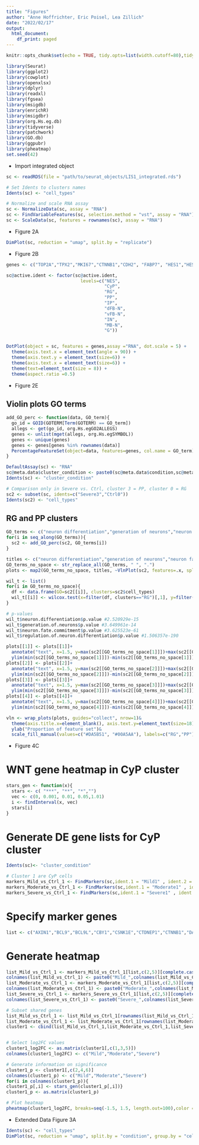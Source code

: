 ---
title: "Figures"
author: "Anne Hoffrichter, Eric Poisel, Lea Zillich"
date: "2022/02/17"
output:
  html_document:
    df_print: paged
---

```{r setup, include=FALSE}
knitr::opts_chunk$set(echo = TRUE, tidy.opts=list(width.cutoff=80),tidy=TRUE, fig.asp=0.5, fig.width=12, warning = FALSE)
```

```{r loadLibraries, message=FALSE, warning=FALSE}
library(Seurat)
library(ggplot2)
library(cowplot)
library(openxlsx)
library(dplyr)
library(readxl)
library(fgsea)
library(msigdb)
library(enrichR)
library(msigdbr)
library(org.Hs.eg.db)
library(tidyverse)
library(patchwork)
library(GO.db)
library(ggpubr)
library(pheatmap)
set.seed(42)
```

- Import integrated object
```{r importObject}
sc <- readRDS(file = "path/to/seurat_objects/LIS1_integrated.rds")
```

```{r normalize data}
# Set Idents to clusters names
Idents(sc) <- "cell_types"

# Normalize and scale RNA assay
sc <- NormalizeData(sc, assay = "RNA")
sc <- FindVariableFeatures(sc, selection.method = "vst", assay = "RNA")
sc <- ScaleData(sc, features = rownames(sc), assay = "RNA")
```

- Figure 2A
```{r normalize data}
DimPlot(sc, reduction = "umap", split.by = "replicate")
```

- Figure 2B
```{r dotplot markers}
genes <- c("TOP2A","TPX2","MKI67","CTNNB1","CDH2", "FABP7", "HES1","HES4","HES5", "SOX2", "SOX4", "VIM", "NES", "ANXA5", "PTPRZ1", "FABP5","C1orf61", "OTX2", "PAX6", "EMX2", "SFRP1", "NEUROD1","EOMES",  "ELAVL4", "TBR1", "STMN1", "DCX", "MAP2", "DLX1", "DLX2", "SLC32A1", "ARX", "SST", "ROBO2", "LMX1B","EN1", "EN2", "MOXD1", "S100B")

sc@active.ident <- factor(sc@active.ident, 
                            levels=c("NES",
                                     "CyP",
                                     "RG",
                                     "PP",
                                     "IP",
                                     "dFB-N", 
                                     "vFB-N", 
                                     "IN", 
                                     "MB-N", 
                                     "G"))


DotPlot(object = sc, features = genes,assay ="RNA", dot.scale = 5) + 
  theme(axis.text.x = element_text(angle = 90)) + 
  theme(axis.text.y = element_text(size=6)) + 
  theme(axis.text.x = element_text(size=6)) + 
  theme(text=element_text(size = 8)) + 
  theme(aspect.ratio =0.5)
```

- Figure 2E

## Violin plots GO terms 

```{r define function, warning=FALSE, results='hide'}
add_GO_perc <- function(data, GO_term){
  go_id = GOID(GOTERM[Term(GOTERM) == GO_term])
  allegs <- get(go_id, org.Hs.egGO2ALLEGS)
  genes <- unlist(mget(allegs, org.Hs.egSYMBOL))
  genes <- unique(genes)        
  genes <- genes[genes %in% rownames(data)]
  PercentageFeatureSet(object=data, features=genes, col.name = GO_term)
}  
```

```{r subset sc object, warning=FALSE, results='hide'}
DefaultAssay(sc) <- "RNA"
sc@meta.data$cluster_condition <- paste0(sc@meta.data$condition,sc@meta.data$seurat_clusters)
Idents(sc) <- "cluster_condition"

# Comparison only in Severe vs. Ctrl, cluster 3 = PP, cluster 0 = RG
sc2 <- subset(sc, idents=c("Severe3","Ctrl0"))
Idents(sc2) <- "cell_types"
```

## RG and PP clusters
```{r GO plots, warning=FALSE, results='hide'}
GO_terms <- c("neuron differentiation","generation of neurons","neuron fate commitment","regulation of neuron differentiation")
for(i in seq_along(GO_terms)){
  sc2 <- add_GO_perc(sc2, GO_terms[i])
}

titles <- c("neuron differentiation","generation of neurons","neuron fate commitment","regulation of neuron differentiation")
GO_terms_no_space <- str_replace_all(GO_terms, " ", ".")
plots <- map2(GO_terms_no_space, titles, ~VlnPlot(sc2, features=.x, split.by = "cell_types", pt.size=0.1)+ ggtitle(.y))

wil_t <- list()
for(i in GO_terms_no_space){
  df <- data.frame(GO=sc2[[i]], clusters=sc2$cell_types)
  wil_t[[i]] <- wilcox.test(x=filter(df, clusters=="RG")[,1], y=filter(df, clusters=="PP")[,1])
}

# p-values 
wil_t$neuron.differentiation$p.value #2.520929e-15
wil_t$generation.of.neurons$p.value #3.649961e-14
wil_t$neuron.fate.commitment$p.value #3.625523e-61
wil_t$regulation.of.neuron.differentiation$p.value #1.506357e-190

plots[[1]] <- plots[[1]]+
  annotate("text", x=1.5, y=max(sc2[[GO_terms_no_space[1]]])+max(sc2[[GO_terms_no_space[1]]])*0.1, label="***", size=10)+
  ylim(min(sc2[[GO_terms_no_space[1]]])-min(sc2[[GO_terms_no_space[1]]])*0.15,max(sc2[[GO_terms_no_space[1]]])+max(sc2[[GO_terms_no_space[1]]])*0.15)
plots[[2]] <- plots[[2]]+
  annotate("text", x=1.5, y=max(sc2[[GO_terms_no_space[2]]])+max(sc2[[GO_terms_no_space[2]]])*0.1, label="***", size=10)+
  ylim(min(sc2[[GO_terms_no_space[2]]])-min(sc2[[GO_terms_no_space[2]]])*0.15,max(sc2[[GO_terms_no_space[2]]])+max(sc2[[GO_terms_no_space[2]]])*0.15)
plots[[3]] <- plots[[3]]+
  annotate("text", x=1.5, y=max(sc2[[GO_terms_no_space[3]]])+max(sc2[[GO_terms_no_space[3]]])*0.1, label="***", size=10)+
  ylim(min(sc2[[GO_terms_no_space[3]]])-min(sc2[[GO_terms_no_space[3]]])*0.15,max(sc2[[GO_terms_no_space[3]]])+max(sc2[[GO_terms_no_space[3]]])*0.15)
plots[[4]] <- plots[[4]]+
  annotate("text", x=1.5, y=max(sc2[[GO_terms_no_space[4]]])+max(sc2[[GO_terms_no_space[4]]])*0.1, label="***", size=10)+
  ylim(min(sc2[[GO_terms_no_space[4]]])-min(sc2[[GO_terms_no_space[4]]])*0.15,max(sc2[[GO_terms_no_space[4]]])+max(sc2[[GO_terms_no_space[4]]])*0.15)

vln <- wrap_plots(plots, guides="collect", nrow=1)& 
  theme(axis.title.x=element_blank(), axis.text.y=element_text(size=18), plot.title = element_text(size=14), legend.text = element_text(size=14), axis.title.y=element_blank(), axis.text.x = element_blank(), axis.ticks.x = element_blank())&
  ylab("Proportion of feature set")&
  scale_fill_manual(values=c("#DA5B51", "#00A5AA"), labels=c("RG","PP"))

```

- Figure 4C

# WNT gene heatmap in CyP cluster 

```{r define stars function, warning=FALSE}
stars_gen <- function(x){
  stars <- c( "***", "**", "*","")
  vec <- c(0, 0.001, 0.01, 0.05,1.01)
  i <- findInterval(x, vec)
  stars[i]
}
```

# Generate DE gene lists for CyP cluster
```{r DE 1, results='hide', warning=FALSE, results='hide'}
Idents(sc)<- "cluster_condition"

# Cluster 1 are CyP cells
markers_Mild_vs_Ctrl_1 <- FindMarkers(sc,ident.1 = "Mild1" , ident.2 = "Ctrl1", min.pct = 0.25,assay = "RNA", logfc.threshold = 0)
markers_Moderate_vs_Ctrl_1 <- FindMarkers(sc,ident.1 = "Moderate1" , ident.2 = "Ctrl1", min.pct = 0.25,assay = "RNA", logfc.threshold = 0)
markers_Severe_vs_Ctrl_1 <- FindMarkers(sc,ident.1 = "Severe1" , ident.2 = "Ctrl1", min.pct = 0.25,assay = "RNA", logfc.threshold = 0)
```

# Specify marker genes
```{r gene lists, results='hide', warning=FALSE}
list <- c("AXIN1","BCL9","BCL9L","CBY1","CSNK1E","CTDNEP1","CTNNB1","DACT3","DISC1","DIXDC1","DKK1","DVL1","DVL1P1","DVL2",    "DVL3","EDA","EDN1","EDNRA","EDNRB","EXT1","FGF2","FGF9","FOXD1","FOXO1","FOXO3","FRAT1" ,"FRZB","FZD1","FZD10","FZD2","FZD3" ,   "FZD4","FZD5","FZD6","FZD7","FZD8","FZD9","GPC3","HESX1","ISL1","JUP","KLF4","LATS2","LEF1","LRP5","LRP6","LRRK2","NR4A2","PLPP3",   "PTEN" ,"PYGO1","PYGO2","RARG","RECK","RSPO2","RSPO3","RYK","SDC1","SFRP1","SFRP2","SFRP4","SFRP5","SHH","SIAH1","SIAH2","SOST",    "SOSTDC1","SOX9","STK3" , "STK4","TCF7","TCF7L1","TCF7L2","WNT1" ,"WNT10A","WNT10B","WNT11" ,"WNT16" ,"WNT2","WNT2B","WNT3",    "WNT3A" ,"WNT4","WNT5A","WNT5B","WNT6","WNT7A","WNT7B","WNT8A","WNT8B","WNT9A","WNT9B","YAP1")
```

# Generate heatmap

```{r heatmapsWntcanonicalCyP results='hide', warning=FALSE}

list_Mild_vs_Ctrl_1 <- markers_Mild_vs_Ctrl_1[list,c(2,5)][complete.cases(markers_Mild_vs_Ctrl_1[list,c(2,5)]),]
colnames(list_Mild_vs_Ctrl_1) <- paste0("Mild_",colnames(list_Mild_vs_Ctrl_1))
list_Moderate_vs_Ctrl_1 <- markers_Moderate_vs_Ctrl_1[list,c(2,5)][complete.cases(markers_Moderate_vs_Ctrl_1[list,c(2,5)]),]
colnames(list_Moderate_vs_Ctrl_1) <- paste0("Moderate_",colnames(list_Moderate_vs_Ctrl_1))
list_Severe_vs_Ctrl_1 <- markers_Severe_vs_Ctrl_1[list,c(2,5)][complete.cases(markers_Severe_vs_Ctrl_1[list,c(2,5)]),]
colnames(list_Severe_vs_Ctrl_1) <- paste0("Severe_",colnames(list_Severe_vs_Ctrl_1))

# Subset shared genes
list_Mild_vs_Ctrl_1 <- list_Mild_vs_Ctrl_1[rownames(list_Mild_vs_Ctrl_1) %in% rownames(list_Severe_vs_Ctrl_1),]
list_Moderate_vs_Ctrl_1 <- list_Moderate_vs_Ctrl_1[rownames(list_Moderate_vs_Ctrl_1) %in% rownames(list_Severe_vs_Ctrl_1),]
cluster1 <- cbind(list_Mild_vs_Ctrl_1,list_Moderate_vs_Ctrl_1,list_Severe_vs_Ctrl_1)


# Select log2FC values
cluster1_log2FC <- as.matrix(cluster1[,c(1,3,5)])
colnames(cluster1_log2FC) <- c("Mild","Moderate","Severe")

# Generate information on significance
cluster1_p <- cluster1[,c(2,4,6)]
colnames(cluster1_p) <- c("Mild","Moderate","Severe")
for(i in colnames(cluster1_p)){
cluster1_p[,i] <- stars_gen(cluster1_p[,i])}
cluster1_p <- as.matrix(cluster1_p)

# Plot heatmap
pheatmap(cluster1_log2FC, breaks=seq(-1.5, 1.5, length.out=100),color = colorRampPalette(c("blue","white","red"))(100),cluster_rows = F,cluster_cols = F,fontsize = 16,display_numbers = cluster1_p, angle_col = 45,cellwidth = 20,cellheight = 20)
```

- Extended Data Figure 3A

```{r by condition, warning=FALSE, results='hide'}
Idents(sc) <- "cell_types"
DimPlot(sc, reduction = "umap", split.by = "condition", group.by = "cell_types") + ggtitle(NULL)
```